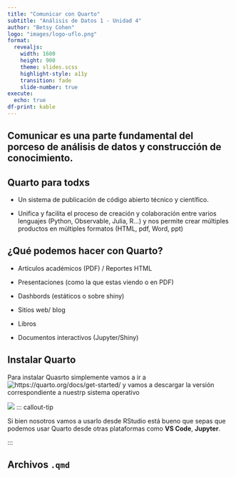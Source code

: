 ```yaml
---
title: "Comunicar con Quarto"
subtitle: "Análisis de Datos 1 - Unidad 4"
author: "Betsy Cohen"
logo: "images/logo-uflo.png"
format:
  revealjs:
    width: 1600
    height: 900
    theme: slides.scss
    highlight-style: a11y
    transition: fade
    slide-number: true
execute:
  echo: true
df-print: kable
---
```



## Comunicar es una parte fundamental del porceso de análisis de datos y construcción de conocimiento. {.r-fit-text}

## Quarto para todxs

-   Un sistema de publicación de código abierto técnico y científico.

-   Unifica y facilita el proceso de creación y colaboración entre varios lenguajes (Python, Observable, Julia, R...) y nos permite crear múltiples productos en múltiples formatos (HTML, pdf, Word, ppt)

## ¿Qué podemos hacer con Quarto?

::: incremental

-   Artículos académicos (PDF) / Reportes HTML

-   Presentaciones (como la que estas viendo o en PDF)

-   Dashbords (estáticos o sobre shiny)

-   Sitios web/ blog

-   Libros

-   Documentos interactivos (Jupyter/Shiny)

:::

## Instalar Quarto

Para instalar Quasrto simplemente vamos a ir a  ![https://quarto.org/docs/get-started/](https://quarto.org/docs/get-started/) y vamos a descargar la versión correspondiente a nuestrp sistema operativo

![](images/instalar-quarto.png)
::: callout-tip

Si bien nosotros vamos a usarlo desde RStudio está bueno que sepas que podemos usar Quarto desde otras plataformas como **VS Code**, **Jupyter**.

:::


## Archivos `.qmd`
